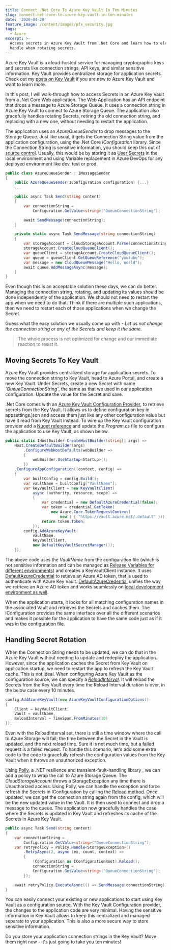 ```yaml
---
title: Connect .Net Core To Azure Key Vault In Ten Minutes
slug: connect-net-core-to-azure-key-vault-in-ten-minutes
date: '2020-04-28'
feature_image: /content/images/pfx_security.jpg
tags:
  - Azure
excerpt: >-
  Access secrets in Azure Key Vault from .Net Core and learn how to elegantly
  handle when rotating secrets.
---
```

Azure Key Vault is a cloud-hosted service for managing cryptographic keys and secrets like connection strings, API keys, and similar sensitive information. Key Vault provides centralized storage for application secrets. Check out my [posts on Key Vault](/tag/azure-key-vault/) if you are new to Azure Key Vault and want to learn more.

In this post, I will walk-through how to access Secrets in an Azure Key Vault from a .Net Core Web application. The Web Application has an API endpoint that drops a message to Azure Storage Queue. It uses a connection string in Azure Key Vault to connect to Azure Storage Queue. The application also gracefully handles rotating Secrets, retiring the old connection string, and replacing with a new one, without needing to restart the application.

<EmbedCard src="https://www.youtube.com/embed/6l_kpygO0Ic" />

  

The application uses an _AzureQueueSender_ to drop messages to the Storage Queue. Just like usual, it gets the Connection String value from the application configuration, using the .Net Core _IConfiguration_ library. Since the Connection String is sensitive information, you should keep this out of [source control](/blog/keeping-sensitive-configuration-data-out-of-source-control/). Usually, this would be by storing it as [User Secrets](https://docs.microsoft.com/en-us/aspnet/core/security/app-secrets) in the local environment and using Variable replacement in Azure DevOps for any deployed environment like dev, test or prod.

```csharp
public class AzureQueueSender : IMessageSender
{
    public AzureQueueSender(IConfiguration configuration) {...}
    ...

    public async Task Send(string content)
    {
        var connectionString =
            Configuration.GetValue<string>("QueueConnectionString");

        await SendMessage(connectionString);
    }

    private static async Task SendMessage(string connectionString)
    {
        var storageAccount = CloudStorageAccount.Parse(connectionString);
        storageAccount.CreateCloudQueueClient();
        var queueClient = storageAccount.CreateCloudQueueClient();
        var queue = queueClient.GetQueueReference("youtube");
        var message = new CloudQueueMessage("Hello, World");
        await queue.AddMessageAsync(message);
    }
}

```

Even though this is an acceptable solution these days, we can do better. Managing the connection string, rotating, and updating its values should be done independently of the application. We should not need to restart the app when we need to do that. Think if there are multiple such applications, then we need to restart each of those applications when we change the Secret.

Guess what the easy solution we usually come up with - _Let us not change the connection string or any of the Secrets and keep it the same._

> The whole process is not optimized for change and our immediate reaction to resist it.

<ImageCard src="/content/images/asp_net_core_banner.png" alt="" />

## Moving Secrets To Key Vault

Azure Key Vault provides centralized storage for application secrets. To move the connection string to Key Vault, head to Azure Portal, and create a new Key Vault. Under Secrets, create a new Secret with name _'QueueConnectionString'_, the same as that we used in our application configuration. Update the value for the Secret and save.

<ImageCard src="/content/images/keyvault_secrets.jpg" alt="" />

.Net Core comes with an [Azure Key Vault Configuration Provider](https://docs.microsoft.com/en-us/aspnet/core/security/key-vault-configuration?view=aspnetcore-3.1), to retrieve secrets from the Key Vault. It allows us to define configuration key in appsettings.json and access them just like any other configuration value but have it read from Key Vault instead. To wire up the Key Vault configuration provider add a [Nuget reference](https://www.nuget.org/packages/Microsoft.Extensions.Configuration.AzureKeyVault/) and update the _Program.cs_ file to configure the application to use Key Vault, as shown below.

```csharp
public static IHostBuilder CreateHostBuilder(string[] args) =>
    Host.CreateDefaultBuilder(args)
        .ConfigureWebHostDefaults(webBuilder =>
        {
            webBuilder.UseStartup<Startup>();
        })
    .ConfigureAppConfiguration((context, config) =>
    {
        var builtConfig = config.Build();
        var vaultName = builtConfig["VaultName"];
        var keyVaultClient = new KeyVaultClient(
            async (authority, resource, scope) =>
            {
                var credential = new DefaultAzureCredential(false);
                var token = credential.GetToken(
                    new Azure.Core.TokenRequestContext(
                        new[] { "https://vault.azure.net/.default" }));
                return token.Token;
            });
        config.AddAzureKeyVault(
            vaultName,
            keyVaultClient,
            new DefaultKeyVaultSecretManager());
    });

```

The above code uses the _VaultName_ from the configuration file (which is not sensitive information and can be managed as [Release Variables for different environments](https://www.youtube.com/watch?v=OFr6Vkw0mq8)) and creates a KeyVaultClient instance. It uses [DefaultAzureCredential](/blog/defaultazurecredential-from-azure-sdk/) to retieve an Azure AD token, that is used to authenticate with Azure Key Vault. [DefaultAzureCredential](/blog/defaultazurecredential-from-azure-sdk/) unifies the way we retrieve an Azure AD token and works seamlessly on [local development environment as well](/blog/azure-managed-service-identity-and-local-development/).

<BookmarkCard href="/blog/defaultazurecredential-from-azure-sdk" title="DefaultAzureCredential: Unifying How We Get Azure AD Token" description="Azure Identity library provides Azure Active Directory token authentication support across the Azure SDK" icon="/favicon.ico" />

When the application starts, it looks for all matching configuration names in the associated Vault and retrieves the Secrets and caches them. The IConfiguration provides the same interface over all the different scenarios and makes it possible for the application to have the same code just as if it was in the configuration file.

## Handling Secret Rotation

When the Connection String needs to be updated, we can do that in the Azure Key Vault without needing to update and redeploy the application. However, since the application caches the Secret from Key Vault on application startup, we need to restart the app to refresh the Key Vault cache. This is not ideal. When configuring Azure Key Vault as the configuration source, we can specify a _[ReloadInterval](https://docs.microsoft.com/en-us/aspnet/core/security/key-vault-configuration?view=aspnetcore-3.1#configuration-options)_. It will reload the Secrets from the Key Vault every time the Reload Interval duration is over, in the below case every 10 minutes.

```csharp
config.AddAzureKeyVault(new AzureKeyVaultConfigurationOptions()
{
    Client = keyVaultClient,
    Vault = vaultName,
    ReloadInterval = TimeSpan.FromMinutes(10)
});

```

Even with the ReloadInterval set, there is still a time window where the call to Azure Storage will fail; the time between the Secret in the Vault is updated, and the next reload time. Sure it is not much time, but a failed request is a failed request. To handle this scenario, let's add some extra code to the code to gracefully refresh the configuration values from the Key Vault when it throws an unauthorized exception.

<EmbedCard src="https://www.youtube.com/embed/z6YcU0PW_9E" />

Using [Polly](https://github.com/App-vNext/Polly), a .NET resilience and transient-fault-handling library , we can add a policy to wrap the call to Azure Storage Queue. The _CloudStorageAccount_ throws a StorageException any time there is Unauthorized access. Using Polly, we can handle the exception and force refresh the Secrets in IConfiguration by calling the [Reload method](https://docs.microsoft.com/en-us/aspnet/core/security/key-vault-configuration?view=aspnetcore-3.1#reload-secrets). Once updated, we can get the connection string again from the config, which will be the new updated value in the Vault. It is then used to connect and drop a message to the queue. The application now gracefully handles the case where the Secrets is updated in Key Vault and refreshes its cache of the Secrets in Azure Key Vault.

```csharp
public async Task Send(string content)
{
    var connectionString =
        Configuration.GetValue<string>("QueueConnectionString");
    var retryPolicy = Policy.Handle<StorageException>()
        .RetryAsync(2, async (ex, count, context) =>
        {
            (Configuration as IConfigurationRoot).Reload();
            connectionString =
            Configuration.GetValue<string>("QueueConnectionString");
        });

    await retryPolicy.ExecuteAsync(() => SendMessage(connectionString));
}

```

You can easily connect your existing or new applications to start using Key Vault as a configuration source. With the Key Vault Configuration provider, the changes to the application code are very minimal. Having the sensitive information in Key Vault allows to keep this centralized and managed separate to your application. This is also a more secure way to store sensitive information.

Do you store your application connection strings in the Key Vault? Move them right now - it's just going to take you ten minutes!
